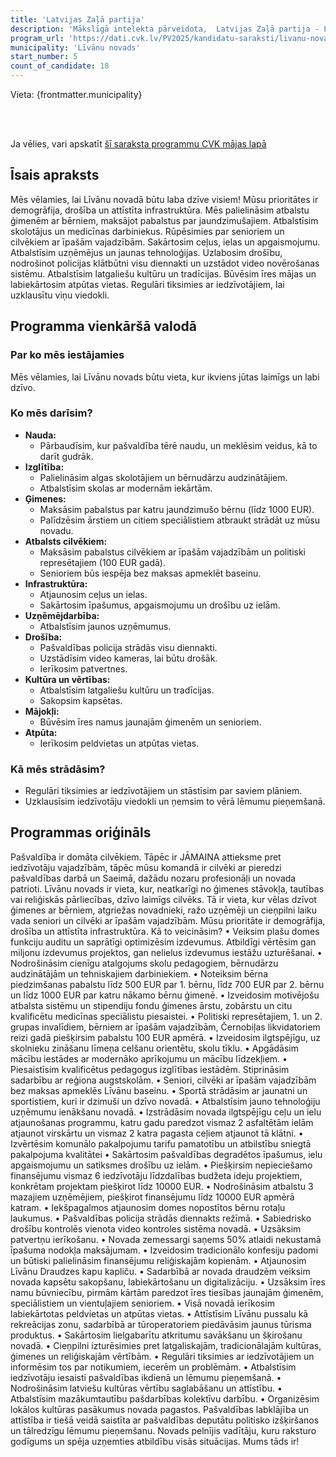 ```yaml
---
title: 'Latvijas Zaļā partija'
description: 'Mākslīgā intelekta pārveidota,  Latvijas Zaļā partija - Līvānu novads programma vienkāršā valodā'
program_url: 'https://dati.cvk.lv/PV2025/kandidatu-saraksti/livanu-novads/latvijas-zala-partija'
municipality: 'Līvānu novads'
start_number: 5
count_of_candidate: 18
---
```



Vieta: {frontmatter.municipality}<br/>

<Badge text="Demogrāfijas atbalsts" variant="note" size="small" /> <Badge text="Drošības uzlabošana" variant="note" size="small" /> <Badge text="Infrastruktūras attīstība" variant="note" size="small" /> <Badge text="Izglītības kvalitātes celšana" variant="note" size="small" /> <Badge text="Iedzīvotāju atbalsta programmas" variant="note" size="small" />

<br/><br/> 

<Card title='Šis ir mākslīga intelekta ģenerēts apraksts' icon='starlight'>
    Ja vēlies, vari apskatīt <a href={frontmatter.program_url} target='_blank'>šī saraksta programmu CVK mājas lapā</a>
    </Card>

## Īsais apraksts

Mēs vēlamies, lai Līvānu novadā būtu laba dzīve visiem! Mūsu prioritātes ir demogrāfija, drošība un attīstīta infrastruktūra. Mēs palielināsim atbalstu ģimenēm ar bērniem, maksājot pabalstus par jaundzimušajiem. Atbalstīsim skolotājus un medicīnas darbiniekus. Rūpēsimies par senioriem un cilvēkiem ar īpašām vajadzībām. Sakārtosim ceļus, ielas un apgaismojumu. Atbalstīsim uzņēmējus un jaunas tehnoloģijas. Uzlabosim drošību, nodrošinot policijas klātbūtni visu diennakti un uzstādot video novērošanas sistēmu. Atbalstīsim latgaliešu kultūru un tradīcijas. Būvēsim īres mājas un labiekārtosim atpūtas vietas. Regulāri tiksimies ar iedzīvotājiem, lai uzklausītu viņu viedokli.

## Programma vienkāršā valodā

### Par ko mēs iestājamies

Mēs vēlamies, lai Līvānu novads būtu vieta, kur ikviens jūtas laimīgs un labi dzīvo.

### Ko mēs darīsim?

*   **Nauda:**
    *   Pārbaudīsim, kur pašvaldība tērē naudu, un meklēsim veidus, kā to darīt gudrāk.
*   **Izglītība:**
    *   Palielināsim algas skolotājiem un bērnudārzu audzinātājiem.
    *   Atbalstīsim skolas ar modernām iekārtām.
*   **Ģimenes:**
    *   Maksāsim pabalstus par katru jaundzimušo bērnu (līdz 1000 EUR).
    *   Palīdzēsim ārstiem un citiem speciālistiem atbraukt strādāt uz mūsu novadu.
*   **Atbalsts cilvēkiem:**
    *   Maksāsim pabalstus cilvēkiem ar īpašām vajadzībām un politiski represētajiem (100 EUR gadā).
    *   Senioriem būs iespēja bez maksas apmeklēt baseinu.
*   **Infrastruktūra:**
    *   Atjaunosim ceļus un ielas.
    *   Sakārtosim īpašumus, apgaismojumu un drošību uz ielām.
*   **Uzņēmējdarbība:**
    *   Atbalstīsim jaunos uzņēmumus.
*   **Drošība:**
    *   Pašvaldības policija strādās visu diennakti.
    *   Uzstādīsim video kameras, lai būtu drošāk.
    *   Ierīkosim patvertnes.
*   **Kultūra un vērtības:**
    *   Atbalstīsim latgaliešu kultūru un tradīcijas.
    *   Sakopsim kapsētas.
*   **Mājokļi:**
    *   Būvēsim īres namus jaunajām ģimenēm un senioriem.
*   **Atpūta:**
    *   Ierīkosim peldvietas un atpūtas vietas.

### Kā mēs strādāsim?

*   Regulāri tiksimies ar iedzīvotājiem un stāstīsim par saviem plāniem.
*   Uzklausīsim iedzīvotāju viedokli un ņemsim to vērā lēmumu pieņemšanā.

## Programmas oriģināls

Pašvaldība ir domāta cilvēkiem. Tāpēc ir JĀMAINA attieksme pret iedzīvotāju vajadzībām, tāpēc mūsu komandā ir cilvēki ar pieredzi pašvaldības darbā un Saeimā, dažādu nozaru profesionāļi un novada patrioti.
Līvānu novads ir vieta, kur, neatkarīgi no ģimenes stāvokļa, tautības vai reliģiskās pārliecības, dzīvo laimīgs cilvēks. Tā ir vieta, kur vēlas dzīvot ģimenes ar bērniem, atgriežas novadnieki, ražo uzņēmēji un cieņpilni laiku vada seniori un cilvēki ar īpašām vajadzībām.
Mūsu prioritāte ir demogrāfija, drošība un attīstīta infrastruktūra.
Kā to veicināsim?
• Veiksim plašu domes funkciju auditu un saprātīgi optimizēsim izdevumus. Atbildīgi vērtēsim gan miljonu izdevumus projektos, gan nelielus izdevumus iestāžu uzturēšanai.
• Nodrošināsim cienīgu atalgojums skolu pedagogiem, bērnudārzu audzinātājām un tehniskajiem darbiniekiem.
• Noteiksim bērna piedzimšanas pabalstu līdz 500 EUR par 1. bērnu, līdz 700 EUR par 2. bērnu un līdz 1000 EUR par katru nākamo bērnu ģimenē.
• Izveidosim motivējošu atbalsta sistēmu un stipendiju fondu ģimenes ārstu, zobārstu un citu kvalificētu medicīnas speciālistu piesaistei.
• Politiski represētajiem, 1. un 2. grupas invalīdiem, bērniem ar īpašām vajadzībām, Černobiļas likvidatoriem reizi gadā piešķirsim pabalstu 100 EUR apmērā.
• Izveidosim ilgtspējīgu, uz skolnieku zināšanu līmeņa celšanu orientētu, skolu tīklu.
• Apgādāsim mācību iestādes ar modernāko aprīkojumu un mācību līdzekļiem.
• Piesaistīsim kvalificētus pedagogus izglītības iestādēm. Stiprināsim sadarbību ar reģiona augstskolām.
• Seniori, cilvēki ar īpašām vajadzībām bez maksas apmeklēs Līvānu baseinu.
• Sportā strādāsim ar jaunatni un sportistiem, kuri ir dzimuši un dzīvo novadā.
• Atbalstīsim jauno tehnoloģiju uzņēmumu ienākšanu novadā.
• Izstrādāsim novada ilgtspējīgu ceļu un ielu atjaunošanas programmu, katru gadu paredzot vismaz 2 asfaltētām ielām atjaunot virskārtu un vismaz 2 katra pagasta ceļiem atjaunot tā klātni.
• Izvērtēsim komunālo pakalpojumu tarifu pamatotību un atbilstību sniegtā pakalpojuma kvalitātei
• Sakārtosim pašvaldības degradētos īpašumus, ielu apgaismojumu un satiksmes drošību uz ielām.
• Piešķirsim nepieciešamo finansējumu vismaz 6 iedzīvotāju līdzdalības budžeta ideju projektiem, konkrētam projektam piešķirot līdz 10000 EUR.
• Nodrošināsim atbalstu 3 mazajiem uzņēmējiem, piešķirot finansējumu līdz 10000 EUR apmērā katram.
• Iekšpagalmos atjaunosim domes nopostītos bērnu rotaļu laukumus.
• Pašvaldības policija strādās diennakts režīmā.
• Sabiedrisko drošību kontrolēs vienota video kontroles sistēma novadā.
• Uzsāksim patvertņu ierīkošanu.
• Novada zemessargi saņems 50% atlaidi nekustamā īpašuma nodokļa maksājumam.
• Izveidosim tradicionālo konfesiju padomi un būtiski palielināsim finansējumu reliģiskajām kopienām.
• Atjaunosim Līvānu Draudzes kapu kapliču.
• Sadarbībā ar novada draudzēm veiksim novada kapsētu sakopšanu, labiekārtošanu un digitalizāciju.
• Uzsāksim īres namu būvniecību, pirmām kārtām paredzot īres tiesības jaunajām ģimenēm, speciālistiem un vientuļajiem senioriem.
• Visā novadā ierīkosim labiekārtotas peldvietas un atpūtas vietas.
• Attīstīsim Līvānu pussalu kā rekreācijas zonu, sadarbībā ar tūroperatoriem piedāvāsim jaunus tūrisma produktus.
• Sakārtosim lielgabarītu atkritumu savākšanu un šķirošanu novadā.
• Cieņpilni izturēsimies pret latgaliskajām, tradicionālajām kultūras, ģimenes un reliģiskajām vērtībām.
• Regulāri tiksimies ar iedzīvotājiem un informēsim tos par notikumiem, iecerēm un problēmām.
• Atbalstīsim iedzīvotāju iesaisti pašvaldības ikdienā un lēmumu pieņemšanā.
• Nodrošināsim latviešu kultūras vērtību saglabāšanu un attīstību.
• Atbalstīsim mazākumtautību pašdarbības kolektīvu darbību.
• Organizēsim lokālos kultūras pasākumus novada pagastos.
Pašvaldības labklājība un attīstība ir tiešā veidā saistīta ar pašvaldības deputātu politisko izšķiršanos un tālredzīgu lēmumu pieņemšanu. Novads pelnījis vadītāju, kuru raksturo godīgums un spēja uzņemties atbildību visās situācijas. Mums tāds ir!

